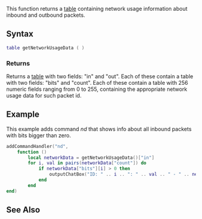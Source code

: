 
{{Server client function}}
This function returns a [[/table.md|table]] containing network usage information about inbound and outbound packets.

==Syntax==
<syntaxhighlight lang="lua">
table getNetworkUsageData ( )
</syntaxhighlight>

===Returns===
Returns a [[/table.md|table]] with two fields: "in" and "out". Each of these contain a table with two fields: "bits" and "count". Each of these contain a table with 256 numeric fields ranging from 0 to 255, containing the appropriate network usage data for such packet id.

==Example==
This example adds command ''nd'' that shows info about all inbound packets with bits bigger than zero.
<syntaxhighlight lang="lua">
addCommandHandler("nd",
	function ()
		local networkData = getNetworkUsageData()["in"]
		for i, val in pairs(networkData["count"]) do
			if networkData["bits"][i] > 0 then
				outputChatBox("ID: " .. i .. ": " .. val .. " - " .. networkData["bits"][i] .. "b")
			end
		end
end)
</syntaxhighlight>

==See Also==
{{Utility_functions}}
